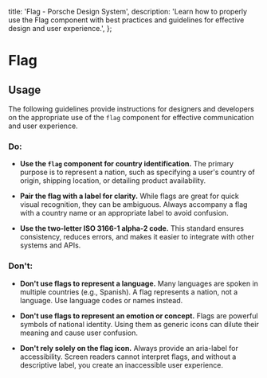 
  title: 'Flag - Porsche Design System',
  description:
    'Learn how to properly use the Flag component with best practices and guidelines for effective design and user experience.',
};

# Flag <ComponentStatus tagName="p-flag"></ComponentStatus>

<TableOfContents headings={[]} />

## Usage

The following guidelines provide instructions for designers and developers on the appropriate use of the `flag`
component for effective communication and user experience.

### Do:

- **Use the `flag` component for country identification.** The primary purpose is to represent a nation, such as
  specifying a user's country of origin, shipping location, or detailing product availability.

- **Pair the flag with a label for clarity.** While flags are great for quick visual recognition, they can be ambiguous.
  Always accompany a flag with a country name or an appropriate label to avoid confusion.

- **Use the two-letter ISO 3166-1 alpha-2 code.** This standard ensures consistency, reduces errors, and makes it easier
  to integrate with other systems and APIs.

### Don't:

- **Don't use flags to represent a language.** Many languages are spoken in multiple countries (e.g., Spanish). A flag
  represents a nation, not a language. Use language codes or names instead.

- **Don't use flags to represent an emotion or concept.** Flags are powerful symbols of national identity. Using them as
  generic icons can dilute their meaning and cause user confusion.

- **Don't rely solely on the flag icon.** Always provide an aria-label for accessibility. Screen readers cannot
  interpret flags, and without a descriptive label, you create an inaccessible user experience.
